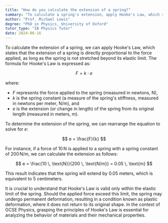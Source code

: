 ```yaml
---
title: "How do you calculate the extension of a spring?"
summary: "To calculate a spring's extension, apply Hooke's Law, which states that extension equals the force applied divided by the spring constant."
author: "Prof. Michael Lewis"
degree: "PhD in Physics, University of Oxford"
tutor_type: "IB Physics Tutor"
date: 2024-06-16
---
```


To calculate the extension of a spring, we can apply Hooke's Law, which states that the extension of a spring is directly proportional to the force applied, as long as the spring is not stretched beyond its elastic limit. The formula for Hooke's Law is expressed as:

$$ 
F = k \cdot e 
$$

where:
- $F$ represents the force applied to the spring (measured in newtons, N),
- $k$ is the spring constant (a measure of the spring's stiffness, measured in newtons per meter, N/m), and
- $e$ is the extension (or change in length) of the spring from its original length (measured in meters, m).

To determine the extension of the spring, we can rearrange the equation to solve for $e$:

$$ 
e = \frac{F}{k} 
$$

For instance, if a force of $10 \, \text{N}$ is applied to a spring with a spring constant of $200 \, \text{N/m}$, we can calculate the extension as follows:

$$ 
e = \frac{10 \, \text{N}}{200 \, \text{N/m}} = 0.05 \, \text{m} 
$$

This result indicates that the spring will extend by $0.05$ meters, which is equivalent to $5$ centimeters.

It is crucial to understand that Hooke's Law is valid only within the elastic limit of the spring. Should the applied force exceed this limit, the spring may undergo permanent deformation, resulting in a condition known as plastic deformation, where it does not return to its original shape. In the context of GCSE Physics, grasping the principles of Hooke's Law is essential for analyzing the behavior of materials and their mechanical properties.
    